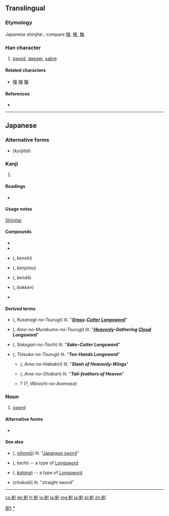 {{also|劍|剑}}
==Translingual==
{{ja-forms|剣|[[剑]]|[[劍]]}}

===Etymology===
Japanese shinjitai {{Han simp|劍|f=僉|t=㑒}}; compare [[険]], [[検]], [[験]].

===Han character===
{{Han char|rn=18|rad=刀|as=08|sn=10|four=|canj=人人中弓 (OOLN), X人人中弓 (XOOLN)|ids=⿰[[㑒]][[刂]]}}

# [[sword]], [[dagger]], [[sabre]]

====Related characters====
* [[険]] [[検]] [[験]]

====References====
* {{Han ref|kx=0141.411|dkj=02076|dj=0321.130|hdz=10345.040|uh=5263|ud=21091}}

----

==Japanese==

===Alternative forms===
* {{l|ja|劍}} (''kyūjitai'')

===Kanji===
{{ja-kanji|grade=c|rs=刀08}}

# {{defn|lang=ja|sort=刀08}}

====Readings====
* {{ja-readings|on={{l|ja|けん}} (ken)|kun={{l|ja|つるぎ}} (tsurugi)}}

====Usage notes====
[[shinjitai|Shinjitai]]

====Compounds====
* {{l|ja|剣客}}
* {{l|ja|剣豪}}
* {{l|ja|剣士}} ({{l|ja|けんし}}, ''kenshi'')
* {{l|ja|剣術}} ({{l|ja|けんじゅつ}}, ''kenjutsu'')
* {{l|ja|剣道}} ({{l|ja|けんどう}}, ''kendō'')
* {{l|ja|木剣}} ({{l|ja|ぼっけん}}, ''bokken'')
* {{l|ja|心剣}}

==== Derived terms ====
* {{l|ja|草薙の剣}} ({{l|ja|くさなきのつるぎ}}, ''Kusanagi-no-Tsurugi'') lit. "'''''[[grass|Grass]]-[[cutter|Cutter]] [[longsword|Longsword]]'''''"
* {{l|ja|天叢雲の剣}} ({{l|ja|あまむらくもつるぎ}}, ''Ama-no-Murakumo-no-Tsurugi'') lit. "'''''[[heaven|Heavenly]]-Gathering [[cloud|Cloud]] Longsword'''''"
* {{l|ja|酒刈の太刀}} ({{l|ja|さけかりのたち}}, ''Sakegari-no-Tachi'') lit. "'''''Sake-Cutter Longsword'''''"
* {{l|ja|十拳の剣}} ({{l|ja|とおつかのつるぎ}}, ''Tōtsuka-no-Tsurugi'') lit. "'''''Ten-Hands Longsword'''''"
** {{l|ja|天羽々斬}} ({{l|ja|あまのは々ぎり}}, ''Ama-no-Habakiri'') lit. "'''''Slash of Heavenly-Wings'''''"
** {{l|ja|天の尾羽張}} ({{l|ja|あめのおは々り}}, ''Ame-no-Ohabari'') lit. "'''''Tail-feathers of Heaven'''''"
** ? (?{{l|ja|ぎのあらまさ}}, ''Wōrochi-no-Aramasa'')

===Noun===
{{ja-noun|k|hira=けん|rom=ken}}

# [[sword]]

====Alternative forms====
* {{l|ja|つるぎ}}

==== See also ====
* {{l|ja|日本刀}} ({{l|ja|にほんとう}}, ''[[nihontō]]'') lit. "[[wikiedia:Japanese sword|Japanese sword]]"
* {{l|ja|太刀}} ({{l|ja|たち}}, ''tachi'') -- a type of [[longsword|Longsword]]
* {{l|ja|刀}} ({{l|ja|かたな}}, ''[[katana]]'') -- a type of [[longsword|Longsword]]
* {{l|ja|直刀}} (''chokutō'') lit. "straight sword"

----

[[Category:CJKV characters simplified differently in Japan and China|劍1]]
[[Category:ja:Swords|*]]

[[cs:剣]]
[[de:剣]]
[[fr:剣]]
[[lo:剣]]
[[la:剣]]
[[mg:剣]]
[[ja:剣]]
[[pl:剣]]
[[zh:剣]]